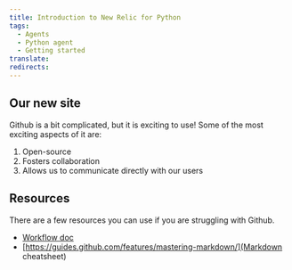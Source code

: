 ```yaml
---
title: Introduction to New Relic for Python
tags:
  - Agents
  - Python agent
  - Getting started
translate:
redirects:
---
```


## Our new site

Github is a bit complicated, but it is exciting to use! Some of the most exciting aspects of it are:


1. Open-source
2. Fosters collaboration
3. Allows us to communicate directly with our users

## Resources

There are a few resources you can use if you are struggling with Github.

* [Workflow doc](https://docs.google.com/document/d/1XqsaY4o6srP3G1eBKbfzIg2-ptq1zIWILaQ1nHGJkkE/edit#)
* [https://guides.github.com/features/mastering-markdown/](Markdown cheatsheet)

